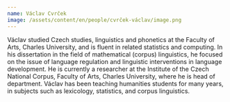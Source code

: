 ```yaml
---
name: Václav Cvrček
image: /assets/content/en/people/cvrček-václav/image.png
---
```

Václav studied Czech studies, linguistics and phonetics at the Faculty of Arts, Charles University, and is fluent in related statistics and computing.  In his dissertation in the field of mathematical (corpus) linguistics, he focused on the issue of language regulation and linguistic interventions in language development.  He is currently a researcher at the Institute of the Czech National Corpus, Faculty of Arts, Charles University, where he is head of department.  Václav has been teaching humanities students for many years, in subjects such as lexicology, statistics, and corpus linguistics.
